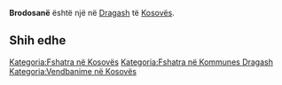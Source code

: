 {{Fshat në 
 | Emri                = Brodosanë
 | EmriAlt                = 
 | NAME_SHORT_FORM=      
 | NAME_GENERIC=      
 | NAME_SORT_NAME_RO=      BRODOSANE
 | FULL_NAME_RO = Brodosanë
 | FULL_NAME_ND_RO=Brodosane
 | SORT_NAME_RG=BRODOSANE
 | FULL_NAME_RG=Brodosanë
 | FULL_NAME_ND_RG=Brodosane
 | SRP_NAME_SHORT_FORM=      
 | SRP_NAME_GENERIC=      
 | SRP_NAME_SORT_NAME_RO=      
 | SRP_FULL_NAME_RO = 
 | SRP_FULL_NAME_ND_RO=
 | SRP_SORT_NAME_RG=
 | SRP_FULL_NAME_RG=
 | SRP_FULL_NAME_ND_RG=
 | Emri (Rasa dhanore) = 
 | Figura              = 
 | Shteti              = Kosovo
 | Komuna              = Dragash
 | Kodi postar         = 
 | Sipërfaqja          = 

 | Popullsia           = 

 | Regj. i popullsisë  = 
 | Dend. e popullsisë  = 
 | Faqja zyrtare       = 
 <!--- Koordinatat ----> 
 | Gjerësia            = 42.11
 | Gjatësia            = 20.724722
 | Lartësia            = 
}}
'''Brodosanë''' është një [[]] në [[Dragash]] të [[Kosovës]].

<!-- == Gjeografia == -->
<!-- == Historia == -->
<!-- == Demografia == -->
== Shih edhe ==
{{Komuna Dragash}}
{{Kosovo-Administrata-Cung}}

[[Kategoria:Fshatra në Kosovës]]
[[Kategoria:Fshatra në Kommunes Dragash]]
[[Kategoria:Vendbanime në Kosovës]]